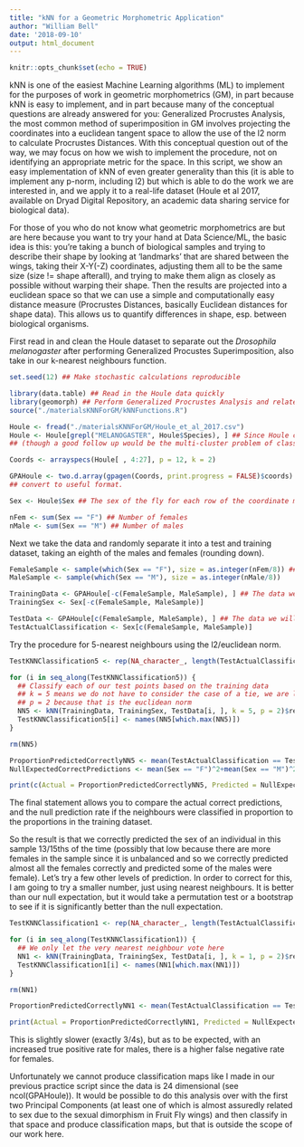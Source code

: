 ```yaml
---
title: "kNN for a Geometric Morphometric Application"
author: "William Bell"
date: '2018-09-10'
output: html_document
---
```


```r
knitr::opts_chunk$set(echo = TRUE)
```

kNN is one of the easiest Machine Learning algorithms (ML) to implement for the purposes of work in geometric morphometrics (GM), in part because kNN is easy to implement, and in part because many of the conceptual questions are already answered for you: Generalized Procrustes Analysis, the most common method of superimposition in GM involves projecting the coordinates into a euclidean tangent space to allow the use of the l2 norm to calculate Procrustes Distances.  With this conceptual question out of the way, we may focus on how we wish to implement the procedure, not on identifying an appropriate metric for the space.  In this script, we show an easy implementation of kNN of even greater generality than this (it is able to implement any p-norm, including l2) but which is able to do the work we are interested in, and we apply it to a real-life dataset (Houle et al 2017, available on Dryad Digital Repository, an academic data sharing service for biological data).

For those of you who do not know what geometric morphometrics are but are here because you want to try your hand at Data Science/ML, the basic idea is this: you're taking a bunch of biological samples and trying to describe their shape by looking at 'landmarks' that are shared between the wings, taking their X-Y(-Z) coordinates, adjusting them all to be the same size (size != shape afterall), and trying to make them align as closely as possible without warping their shape.  Then the results are projected into a euclidean space so that we can use a simple and computationally easy distance measure (Procrustes Distances, basically Euclidean distances  for shape data).  This allows us to quantify differences in shape, esp. between biological organisms.

First read in and clean the Houle dataset to separate out the *Drosophila melanogaster* after performing Generalized Procustes Superimposition, also take in our k-nearest neighbours function.

```r

set.seed(12) ## Make stochastic calculations reproducible

library(data.table) ## Read in the Houle data quickly
library(geomorph) ## Perform Generalized Procrustes Analysis and related data cleaning quickly
source("./materialsKNNForGM/kNNFunctions.R")

Houle <- fread("./materialsKNNForGM/Houle_et_al_2017.csv")
Houle <- Houle[grepl("MELANOGASTER", Houle$Species), ] ## Since Houle considers >100 species we will narrow down our analysis somewhat 
## (though a good follow up would be the multi-cluster problem of classifying individuals into each species)

Coords <- arrayspecs(Houle[ , 4:27], p = 12, k = 2)

GPAHoule <- two.d.array(gpagen(Coords, print.progress = FALSE)$coords) ## Perform Generalized Procrustes Analysis on the dataset and 
## convert to useful format.

Sex <- Houle$Sex ## The sex of the fly for each row of the coordinate matrix

nFem <- sum(Sex == "F") ## Number of females
nMale <- sum(Sex == "M") ## Number of males

```

Next we take the data and randomly separate it into a test and training dataset, taking an eighth of the males and females (rounding down).

```r

FemaleSample <- sample(which(Sex == "F"), size = as.integer(nFem/8)) ## Let's set aside an eight of both sexes for the test group
MaleSample <- sample(which(Sex == "M"), size = as.integer(nMale/8))

TrainingData <- GPAHoule[-c(FemaleSample, MaleSample), ] ## The data we will use for classification
TrainingSex <- Sex[-c(FemaleSample, MaleSample)]

TestData <- GPAHoule[c(FemaleSample, MaleSample), ] ## The data we will use to test whether the classification worked well
TestActualClassification <- Sex[c(FemaleSample, MaleSample)]

```

Try the procedure for 5-nearest neighbours using the l2/euclidean norm.

```r

TestKNNClassification5 <- rep(NA_character_, length(TestActualClassification))

for (i in seq_along(TestKNNClassification5)) { 
  ## Classify each of our test points based on the training data
  ## k = 5 means we do not have to consider the case of a tie, we are letting each of the five nearest neighbours 'vote'
  ## p = 2 because that is the euclidean norm
  NN5 <- kNN(TrainingData, TrainingSex, TestData[i, ], k = 5, p = 2)$result
  TestKNNClassification5[i] <- names(NN5[which.max(NN5)])
}

rm(NN5)

ProportionPredictedCorrectlyNN5 <- mean(TestActualClassification == TestKNNClassification5)
NullExpectedCorrectPredictions <- mean(Sex == "F")^2+mean(Sex == "M")^2

print(c(Actual = ProportionPredictedCorrectlyNN5, Predicted = NullExpectedCorrectPredictions))

```

The final statement allows you to compare the actual correct predictions, and the null prediction rate if the neighbours were classified in proportion to the proportions in the training dataset.

So the result is that we correctly predicted the sex of an individual in this sample 13/15ths of the time (possibly that low because there are more females in the sample since it is unbalanced and so we correctly predicted almost all the females correctly and predicted some of the males were female).  Let's try a few other levels of prediction.  In order to correct for this, I am going to try a smaller number, just using nearest neighbours.  It is better than our null expectation, but it would take a permutation test or a bootstrap to see if it is significantly better than the null expectation.

```r

TestKNNClassification1 <- rep(NA_character_, length(TestActualClassification))

for (i in seq_along(TestKNNClassification1)) {
  ## We only let the very nearest neighbour vote here
  NN1 <- kNN(TrainingData, TrainingSex, TestData[i, ], k = 1, p = 2)$result
  TestKNNClassification1[i] <- names(NN1[which.max(NN1)])
}

rm(NN1)

ProportionPredictedCorrectlyNN1 <- mean(TestActualClassification == TestKNNClassification1)

print(Actual = ProportionPredictedCorrectlyNN1, Predicted = NullExpectedCorrectPredictions)

```

This is slightly slower (exactly 3/4s), but as to be expected, with an increased true positive rate for males, there is a higher false negative rate for females.

Unfortunately we cannot produce classification maps like I made in our previous practice script since the data is 24 dimensional (see ncol(GPAHoule)).  It would be possible to do this analysis over with the first two Principal Components (at least one of which is almost assuredly related to sex due to the sexual dimorphism in Fruit Fly wings) and then classify in that space and produce classification maps, but that is outside the scope of our work here.
